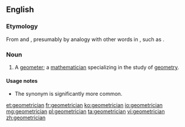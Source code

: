 ==English==

===Etymology===
From {{m|en|geometric}} and {{m|en|-ian}}, presumably by analogy with other words in {{m|en|-ician}}, such as {{m|en|mathematician}}.

===Noun===
{{en-noun}}

# A [[geometer]]; a [[mathematician]] specializing in the study of [[geometry]].

====Usage notes====
* The synonym {{m|en|geometer}} is significantly more common.

[[et:geometrician]]
[[fr:geometrician]]
[[ko:geometrician]]
[[io:geometrician]]
[[mg:geometrician]]
[[pl:geometrician]]
[[ta:geometrician]]
[[vi:geometrician]]
[[zh:geometrician]]
